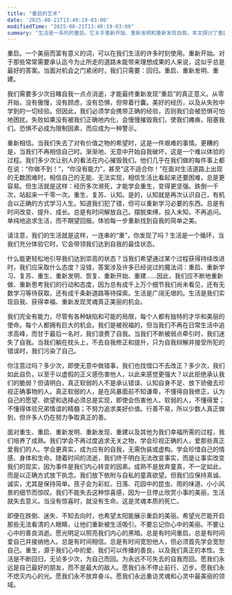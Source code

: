 ```yaml
---
title: "重启的艺术"
date: '2025-08-21T13:40:19-03:00'
modifiedTime: "2025-08-21T13:40:19-03:00"
summary: "生活是一系列的重启。它关乎重新开始、重新发明和重新发现自我。本文探讨了重启的美，以及在脆弱中寻找力量。"
---
```


重启。一个美丽而富有意义的词，可以在我们生活的许多时刻使用。重新开始。对于那些常常需要承认迄今为止所走的道路未能带来理想成果的人来说，这似乎总是最好的答案。当面对机会之门紧闭时，我们只需要：回归。重启、重新发明、重建。

我们需要多少次目睹自我一点点消逝，才能最终重新发现“重启”的真正意义。从零开始，没有傲慢，没有顾虑，没有恐惧，但带着行囊。美好的经历，以及从失败中学到的一切经验。但因此，我们必须学会携带正确的经验，否则我们会被恐惧可怕地困扰。失败如果没有被我们正确地内化，会慢慢摧毁我们，使我们瘫痪，阻塞我们。恐惧不必成为限制因素，而应成为一种警示。

重新相信。当我们失去了对有价值之物的希望时，这是一件艰难的事情。更糟的是，当我们不再相信自己时。渐渐地、无意中开始自我破坏，这是一个难以体验的过程。我们多少次让别人的看法在内心摧毁我们。他们几乎在我们做的每件事上都在说：“你做不到！”，“你没有能力”，甚至“这不适合你！”在面对生活道路上出现的无数困难时，相信自己的无能、无法实现，相信生活比看起来还要困难，总是更容易。但生活就是这样：经历多次濒死，才能学会重生，变得更坚强。跌倒一千次，站起来一千零一次。重生、复苏、认知。是的，认知就是再次认识自己，有机会以正确的方式学习人生。知道我们犯了错，但可以重新学习必要的东西。总是有时间改变、提升、成长。总是有时间解放自己。摆脱束缚，投入未知，不再追问。单纯地追求生活，而不期望回报。体验每一步重新找到自我的简单之美。

请注意，我们的生活就是这样，一连串的“重”，你发现了吗？生活是一个循环，当我们充分体验它时，它会带领我们达到自我的最佳状态。

什么能更轻松地引导我们达到崇高的状态？当我们希望通过某个过程获得持续改进时，我们应采取什么态度？没错，答案涉及许多已经说过的魔法词：重启、重新学习、复苏、重生、重新发明、恢复、重新开始、重建……因此，我们应不断地重新做、重新思考我们的行动和态度，因为总有成千上万个细节我们尚未看见，还有无数学习等待获取，还有成千条新道路等待探索。生活是广阔无垠的。生活是我们实现自我、获得幸福、重新发现灵魂真正美丽的机会。

我们完全有能力，尽管有各种缺陷和可能的局限，每个人都有独特的才华和美丽的使命。每个人都拥有巨大的机会。我们是被祝福的，但当我们不再在日常生活中追求高峰，而甘于最后一名时，我们浪费了自我。当我们不断被弱点牵引时，我们迷失了自我。当我们躺在枕头上，不去自我修正和提升，只为自我辩解并接受所犯的错误时，我们污染了自己。

你注意过吗？多少次，即使无意中做错事，我们也找借口不去改正？多少次，我们如此自负，以至于以虚假的正义感伤害他人，以此来感觉更强大？以此拒绝承认我们的脆弱？但请明白，真正软弱的人不是承认错误、认知自身不足、放下骄傲去珍视正确事物的人。真正软弱的人，是在风暴面前不知谦卑，不懂得自我修正，认为自己的愿望、欲望和选择必须总是实现，即使会伤害他人。软弱的人，不懂得爱；不懂得体验兄弟情谊的精髓；不努力追求美好价值。行善不易，所以少数人真正做到，但许多人仍在努力争取真正的善。

面对重生、重启、重新发明、重新发现、重建以及其他为我们幸福所需的过程，我们培养了成熟。我们学会不再过度追求无关之物，学会珍视正确的人，爱那些真正爱我们的人。学会更真实，成为应有的自我，无需伪装或虚构。学会珍惜自己的情感、身体和生命。随着时间的流逝，我们终于明白无法改变事实，而是让事实改变我们的现实，因为事件是我们内心转变的因素。成熟不是放弃童真，不一定如此，而是以正确方式放下执念。我们放下依附与自私的童真欲望。但我们应保持真诚、诚实，尤其是保持简单。孩子会为彩虹、日落、花园中的昆虫、雨的味道、小小风景的细节而惊叹。我们不能失去这种惊喜感，因为一旦停止欣赏小事的美丽，生活就失去意义。当没有惊喜时，就没有生命。这是灵魂本质的死亡。

即便在跌倒、迷失、不知去向时，也希望太阳能展示重启的美丽。希望光芒能开启那些无法看清的人眼睛，让他们重新被生活吸引。不要忘记你心中的美丽。不要让心中的善良消逝。愿光明足以照亮我们内心的黑暗。总是有时间重启。总是有时间爱自己并接纳他人。总是有时间相信。总是有时间宽恕他人，但必须首先学会宽恕自己。重生，源于我们心中的爱、我们可以传播的善良，以及我们真正的本性。生活是不断回归，无论多少次，为自己而回。为永远不可失去的自我而回。愿我们永远是自己最好的朋友，而不是最大的敌人。愿我们永不停止前行、迈步。愿我们永不熄灭内心的光。愿我们永不放弃奋斗。愿我们永远重访灵魂和心灵中最美丽的领域。
